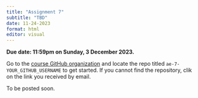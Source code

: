 ```yaml
---
title: "Assignment 7"
subtitle: "TBD"
date: 11-24-2023
format: html
editor: visual
---
```


::: callout-important
**Due date: 11:59pm on Sunday, 3 December 2023.**
:::

::: callout-note
Go to the [course GitHub organization](https://github.com/MATH-517) and locate the repo titled `ae-7-YOUR_GITHUB_USERNAME` to get started. If you cannot find the repository, clik on the link you received by email.
:::

To be posted soon.